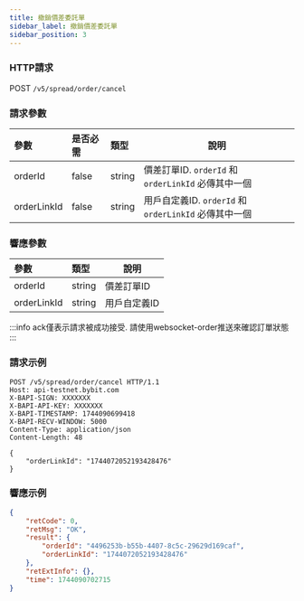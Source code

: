 ```yaml
---
title: 撤銷價差委託單
sidebar_label: 撤銷價差委託單
sidebar_position: 3
---
```


### HTTP請求
POST `/v5/spread/order/cancel`

### 請求參數
| 參數 | 是否必需 | 類型 | 說明|
|:----- |:-------|:-----|------ |
|orderId |false |string |價差訂單ID. `orderId` 和 `orderLinkId` 必傳其中一個 |
|orderLinkId |false |string |用戶自定義ID. `orderId` 和 `orderLinkId` 必傳其中一個 |

### 響應參數
| 參數 | 類型 | 說明|
|:----- |:-----|----- |
|orderId |string |價差訂單ID |
|orderLinkId |string |用戶自定義ID|

:::info
ack僅表示請求被成功接受. 請使用websocket-order推送來確認訂單狀態
:::

### 請求示例
```http
POST /v5/spread/order/cancel HTTP/1.1
Host: api-testnet.bybit.com
X-BAPI-SIGN: XXXXXXX
X-BAPI-API-KEY: XXXXXXX
X-BAPI-TIMESTAMP: 1744090699418
X-BAPI-RECV-WINDOW: 5000
Content-Type: application/json
Content-Length: 48

{
    "orderLinkId": "1744072052193428476"
}
```

### 響應示例

```json
{
    "retCode": 0,
    "retMsg": "OK",
    "result": {
        "orderId": "4496253b-b55b-4407-8c5c-29629d169caf",
        "orderLinkId": "1744072052193428476"
    },
    "retExtInfo": {},
    "time": 1744090702715
}
```
